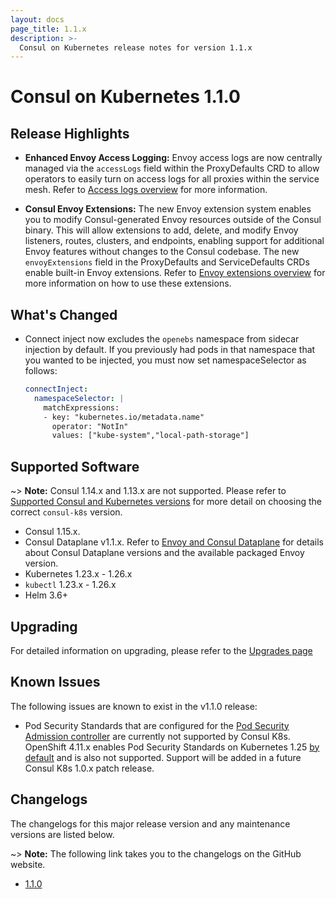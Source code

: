 ```yaml
---
layout: docs
page_title: 1.1.x
description: >-
  Consul on Kubernetes release notes for version 1.1.x
---
```


# Consul on Kubernetes 1.1.0

## Release Highlights

- **Enhanced Envoy Access Logging:** Envoy access logs are now centrally managed via the `accessLogs` field within the ProxyDefaults CRD to allow operators to easily turn on access logs for all proxies within the service mesh. Refer to [Access logs overview](/consul/docs/connect/observability/access-logs) for more information.
  
- **Consul Envoy Extensions:** The new Envoy extension system enables you to modify Consul-generated Envoy resources outside of the Consul binary. This will allow extensions to add, delete, and modify Envoy listeners, routes, clusters, and endpoints, enabling support for additional Envoy features without changes to the Consul codebase. 
The new `envoyExtensions` field in the ProxyDefaults and ServiceDefaults CRDs enable built-in Envoy extensions. Refer to [Envoy extensions overview](/consul/docs/connect/proxies/envoy-extensions) for more information on how to use these extensions.   

## What's Changed

- Connect inject now excludes the `openebs` namespace from sidecar injection by default. If you previously had pods in that namespace
that you wanted to be injected, you must now set namespaceSelector as follows:

  ```yaml
  connectInject:
    namespaceSelector: |
      matchExpressions:
      - key: "kubernetes.io/metadata.name"
        operator: "NotIn"
        values: ["kube-system","local-path-storage"]
  ```
  
## Supported Software

~> **Note:** Consul 1.14.x and 1.13.x are not supported. Please refer to [Supported Consul and Kubernetes versions](https://developer.hashicorp.com/consul/docs/k8s/compatibility#supported-consul-and-kubernetes-versions) for more detail on choosing the correct `consul-k8s` version.
- Consul 1.15.x. 
- Consul Dataplane v1.1.x. Refer to [Envoy and Consul Dataplane](/consul/docs/connect/proxies/envoy#envoy-and-consul-dataplane) for details about Consul Dataplane versions and the available packaged Envoy version. 
- Kubernetes 1.23.x - 1.26.x
- `kubectl` 1.23.x - 1.26.x 
- Helm 3.6+

## Upgrading

For detailed information on upgrading, please refer to the [Upgrades page](/consul/docs/k8s/upgrade)

## Known Issues

The following issues are known to exist in the v1.1.0 release: 

- Pod Security Standards that are configured for the [Pod Security Admission controller](https://kubernetes.io/blog/2022/08/25/pod-security-admission-stable/) are currently not supported by Consul K8s. OpenShift 4.11.x enables Pod Security Standards on Kubernetes 1.25 [by default](https://connect.redhat.com/en/blog/important-openshift-changes-pod-security-standards) and is also not supported. Support will be added in a future Consul K8s 1.0.x patch release. 

## Changelogs

The changelogs for this major release version and any maintenance versions are listed below.

~> **Note:** The following link takes you to the changelogs on the GitHub website.

- [1.1.0](https://github.com/hashicorp/consul-k8s/releases/tag/v1.1.0)
